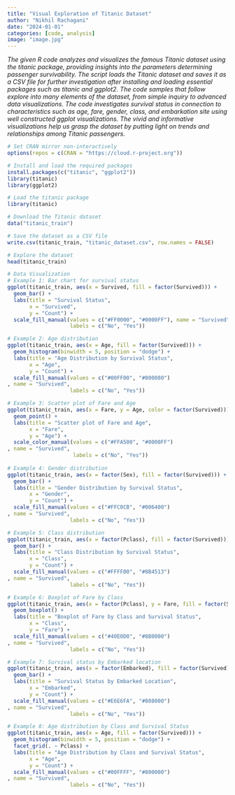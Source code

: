 ```yaml
---
title: "Visual Exploration of Titanic Dataset"
author: "Nikhil Rachagani"
date: "2024-01-01"
categories: [code, analysis]
image: "image.jpg"
---
```


*The given R code analyzes and visualizes the famous Titanic dataset using the titanic package, providing insights into the parameters determining passenger survivability. The script loads the Titanic dataset and saves it as a CSV file for further investigation after installing and loading essential packages such as titanic and ggplot2. The code samples that follow explore into many elements of the dataset, from simple inquiry to advanced data visualizations. The code investigates survival status in connection to characteristics such as age, fare, gender, class, and embarkation site using well constructed ggplot visualizations. The vivid and informative visualizations help us grasp the dataset by putting light on trends and relationships among Titanic passengers.*

```r
# Set CRAN mirror non-interactively
options(repos = c(CRAN = "https://cloud.r-project.org"))

# Install and load the required packages
install.packages(c("titanic", "ggplot2"))
library(titanic)
library(ggplot2)

# Load the titanic package
library(titanic)

# Download the Titanic dataset
data("titanic_train")

# Save the dataset as a CSV file
write.csv(titanic_train, "titanic_dataset.csv", row.names = FALSE)

# Explore the dataset
head(titanic_train)

# Data Visualization
# Example 1: Bar chart for survival status
ggplot(titanic_train, aes(x = Survived, fill = factor(Survived))) +
  geom_bar() +
  labs(title = "Survival Status",
       x = "Survived",
       y = "Count") +
  scale_fill_manual(values = c("#FF0000", "#0000FF"), name = "Survived",
                    labels = c("No", "Yes"))

# Example 2: Age distribution
ggplot(titanic_train, aes(x = Age, fill = factor(Survived))) +
  geom_histogram(binwidth = 5, position = "dodge") +
  labs(title = "Age Distribution by Survival Status",
       x = "Age",
       y = "Count") +
  scale_fill_manual(values = c("#00FF00", "#800080")
, name = "Survived",
                    labels = c("No", "Yes"))

# Example 3: Scatter plot of Fare and Age
ggplot(titanic_train, aes(x = Fare, y = Age, color = factor(Survived))) +
  geom_point() +
  labs(title = "Scatter plot of Fare and Age",
       x = "Fare",
       y = "Age") +
  scale_color_manual(values = c("#FFA500", "#0000FF")
, name = "Survived",
                     labels = c("No", "Yes"))
                     
# Example 4: Gender distribution
ggplot(titanic_train, aes(x = factor(Sex), fill = factor(Survived))) +
  geom_bar() +
  labs(title = "Gender Distribution by Survival Status",
       x = "Gender",
       y = "Count") +
  scale_fill_manual(values = c("#FFC0CB", "#006400")
, name = "Survived",
                    labels = c("No", "Yes"))

# Example 5: Class distribution
ggplot(titanic_train, aes(x = factor(Pclass), fill = factor(Survived))) +
  geom_bar() +
  labs(title = "Class Distribution by Survival Status",
       x = "Class",
       y = "Count") +
  scale_fill_manual(values = c("#FFFF00", "#8B4513")
, name = "Survived",
                    labels = c("No", "Yes"))

# Example 6: Boxplot of Fare by Class
ggplot(titanic_train, aes(x = factor(Pclass), y = Fare, fill = factor(Survived))) +
  geom_boxplot() +
  labs(title = "Boxplot of Fare by Class and Survival Status",
       x = "Class",
       y = "Fare") +
  scale_fill_manual(values = c("#40E0D0", "#8B0000")
, name = "Survived",
                    labels = c("No", "Yes"))

# Example 7: Survival status by Embarked location
ggplot(titanic_train, aes(x = factor(Embarked), fill = factor(Survived))) +
  geom_bar() +
  labs(title = "Survival Status by Embarked Location",
       x = "Embarked",
       y = "Count") +
  scale_fill_manual(values = c("#E6E6FA", "#808000")
, name = "Survived",
                    labels = c("No", "Yes"))

# Example 8: Age distribution by Class and Survival Status
ggplot(titanic_train, aes(x = Age, fill = factor(Survived))) +
  geom_histogram(binwidth = 5, position = "dodge") +
  facet_grid(. ~ Pclass) +
  labs(title = "Age Distribution by Class and Survival Status",
       x = "Age",
       y = "Count") +
  scale_fill_manual(values = c("#00FFFF", "#800000")
, name = "Survived",
                    labels = c("No", "Yes"))

```
